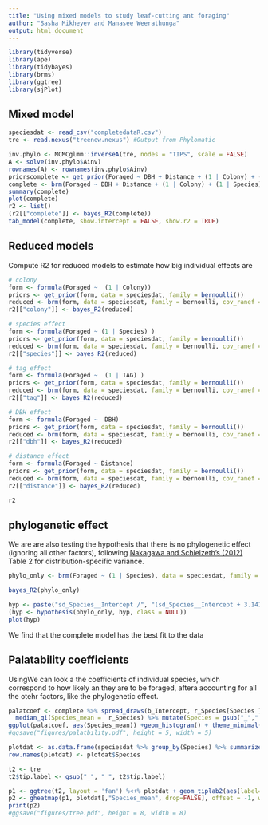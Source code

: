 ```yaml
---
title: "Using mixed models to study leaf-cutting ant foraging"
author: "Sasha Mikheyev and Manasee Weerathunga"
output: html_document
---
```



```r
library(tidyverse)
library(ape)
library(tidybayes)
library(brms)
library(ggtree)
library(sjPlot)
```

## Mixed model

```r
speciesdat <- read_csv("completedataR.csv")
tre <- read.nexus("treenew.nexus") #Output from Phylomatic

inv.phylo <- MCMCglmm::inverseA(tre, nodes = "TIPS", scale = FALSE)
A <- solve(inv.phylo$Ainv)
rownames(A) <- rownames(inv.phylo$Ainv)
priorscomplete <- get_prior(Foraged ~ DBH + Distance + (1 | Colony) + (1 | Species) + (1 | TAG), data = speciesdat, family = bernoulli())
complete <- brm(Foraged ~ DBH + Distance + (1 | Colony) + (1 | Species) + (1 | TAG), data = speciesdat, family = bernoulli, cov_ranef = list(phylo = A), save_all_pars = TRUE, cores = 4, control = list(adapt_delta = 0.9), prior = priorscomplete, iter = 4000)
summary(complete)
plot(complete)
r2 <- list()
(r2[["complete"]] <- bayes_R2(complete))
tab_model(complete, show.intercept = FALSE, show.r2 = TRUE)

```

## Reduced models

Compute R2 for reduced models to estimate how big individual effects are

```r
# colony
form <- formula(Foraged ~  (1 | Colony))
priors <- get_prior(form, data = speciesdat, family = bernoulli())
reduced <- brm(form, data = speciesdat, family = bernoulli, cov_ranef = list(phylo = A), cores = 4, control = list(adapt_delta = 0.9), prior = priors, iter = 4000)
r2[["colony"]] <- bayes_R2(reduced)

# species effect
form <- formula(Foraged ~ (1 | Species) )
priors <- get_prior(form, data = speciesdat, family = bernoulli())
reduced <- brm(form, data = speciesdat, family = bernoulli, cov_ranef = list(phylo = A), cores = 4, control = list(adapt_delta = 0.9), prior = priors, iter = 4000)
r2[["species"]] <- bayes_R2(reduced)

# tag effect
form <- formula(Foraged ~  (1 | TAG) )
priors <- get_prior(form, data = speciesdat, family = bernoulli())
reduced <- brm(form, data = speciesdat, family = bernoulli, cov_ranef = list(phylo = A), cores = 4, control = list(adapt_delta = 0.9), prior = priors, iter = 4000)
r2[["tag"]] <- bayes_R2(reduced)

# DBH effect
form <- formula(Foraged ~  DBH)
priors <- get_prior(form, data = speciesdat, family = bernoulli())
reduced <- brm(form, data = speciesdat, family = bernoulli, cov_ranef = list(phylo = A), cores = 4, control = list(adapt_delta = 0.9), prior = priors, iter = 4000)
r2[["dbh"]] <- bayes_R2(reduced)

# distance effect
form <- formula(Foraged ~ Distance)
priors <- get_prior(form, data = speciesdat, family = bernoulli())
reduced <- brm(form, data = speciesdat, family = bernoulli, cov_ranef = list(phylo = A), cores = 4, control = list(adapt_delta = 0.9), prior = priors, iter = 4000)
r2[["distance"]] <- bayes_R2(reduced)

r2
```


## phylogenetic effect

We are are also testing the hypothesis that there is no phylogenetic effect (ignoring all other factors), following [Nakagawa and Schielzeth's (2012)](https://besjournals.onlinelibrary.wiley.com/doi/full/10.1111/j.2041-210x.2012.00261.x%4010.1111/%28ISSN%292041-210X.STATSTOO) Table 2 for distribution-specific variance.

```r
phylo_only <- brm(Foraged ~ (1 | Species), data = speciesdat, family = bernoulli, cov_ranef = list(phylo = A), cores = 4, control = list(adapt_delta = 0.9))

bayes_R2(phylo_only)

hyp <- paste("sd_Species__Intercept /", "(sd_Species__Intercept + 3.141593^(2/3)) = 0")
(hyp <- hypothesis(phylo_only, hyp, class = NULL))
plot(hyp)
```

We find that the complete model has the best fit to the data

## Palatability coefficients

UsingWe can look a the coefficients of individual species, which correspond to how likely an they are to be foraged, aftera accounting for all the otehr factors, like the phylogenetic effect.

```r
palatcoef <- complete %>% spread_draws(b_Intercept, r_Species[Species ]) %>% group_by(Species) %>%
  median_qi(Species_mean =  r_Species) %>% mutate(Species = gsub("_"," ", Species))
ggplot(palatcoef, aes(Species_mean)) +geom_histogram() + theme_minimal() + xlab("Palatability coefficients") + ylab("Number of tree species")
#ggsave("figures/palatbility.pdf", height = 5, width = 5)
```

```r
plotdat <- as.data.frame(speciesdat %>% group_by(Species) %>% summarize(Foraged = as.factor(max(Foraged))) %>% ungroup() %>% mutate(Species = gsub("_", " ", Species)) %>% select(Species, Foraged) %>% na.omit() %>% left_join(palatcoef %>% select(Species, Species_mean)))
row.names(plotdat) <- plotdat$Species

t2 <- tre
t2$tip.label <- gsub("_", " ", t2$tip.label)

p1 <- ggtree(t2, layout = 'fan') %<+% plotdat + geom_tiplab2(aes(label=paste0('italic(\'', label, '\')'), color=Foraged), size = 2, offset=0.5, parse = TRUE) + scale_color_manual(values = c("black", "red"))
p2 <- gheatmap(p1, plotdat[,"Species_mean", drop=FALSE], offset = -1, width=0.05, colnames=FALSE, colnames_position = "bottom") + scale_fill_gradient2(low = "black", mid = "white", high = "red", midpoint = 0) + theme(legend.position = "bottom")
print(p2)
#ggsave("figures/tree.pdf", height = 8, width = 8)
```
